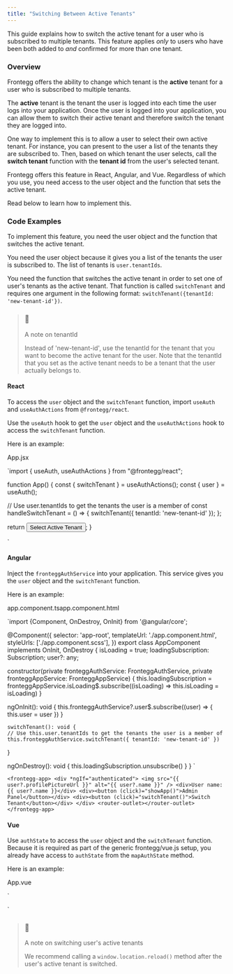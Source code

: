 ```yaml
---
title: "Switching Between Active Tenants"
---
```


This guide explains how to switch the active tenant for a user who is subscribed to multiple tenants. This feature applies _only_ to users who have been both added to _and_ confirmed for more than one tenant.

### Overview

Frontegg offers the ability to change which tenant is the **active** tenant for a user who is subscribed to multiple tenants. 

The **active** tenant is the tenant the user is logged into each time the user logs into your application. Once the user is logged into your application, you can allow them to switch their active tenant and therefore switch the tenant they are logged into.

One way to implement this is to allow a user to select their own active tenant. For instance, you can present to the user a list of the tenants they are subscribed to. Then, based on which tenant the user selects, call the **switch tenant** function with the **tenant id** from the user's selected tenant. 

Frontegg offers this feature in React, Angular, and Vue. Regardless of which you use, you need access to the user object and the function that sets the active tenant. 

Read below to learn how to implement this.

### Code Examples

To implement this feature, you need the user object and the function that switches the active tenant. 

You need the user object because it gives you a list of the tenants the user is subscribed to. The list of tenants is `user.tenantIds`. 

You need the function that switches the active tenant in order to set one of user's tenants as the active tenant. That function is called `switchTenant` and requires one argument in the following format: `switchTenant({tenantId: 'new-tenant-id'})`. 

> ### 📘
> 
> A note on tenantId
> 
> Instead of 'new-tenant-id', use the tenantId for the tenant that you want to become the active tenant for the user. Note that the tenantId that you set as the active tenant needs to be a tenant that the user actually belongs to.

#### React

To access the `user` object and the `switchTenant` function, import `useAuth` and `useAuthActions` from `@frontegg/react`. 

Use the `useAuth` hook to get the `user` object and the `useAuthActions` hook to access the `switchTenant` function. 

Here is an example:

App.jsx

`import { useAuth, useAuthActions } from "@frontegg/react";

function App() {
  const { switchTenant } = useAuthActions();
  const { user } = useAuth();

  // Use user.tenantIds to get the tenants the user is a member of
  const handleSwitchTenant = () => { 
      switchTenant({ tenantId: 'new-tenant-id' });
  };
  
  return <button onClick={handleSwitchTenant}>Select Active Tenant</button>;
}

`

#### Angular

Inject the `fronteggAuthService` into your application. This service gives you the `user` object and the `switchTenant` function.

Here is an example: 

app.component.tsapp.component.html

`import {Component, OnDestroy, OnInit} from '@angular/core';

@Component({
  selector: 'app-root',
  templateUrl: './app.component.html',
  styleUrls: ['./app.component.scss'],
})
export class AppComponent implements OnInit, OnDestroy {
  isLoading = true;
  loadingSubscription: Subscription;
  user?: any;

  constructor(private fronteggAuthService: FronteggAuthService, private fronteggAppService: FronteggAppService) {
    this.loadingSubscription = fronteggAppService.isLoading$.subscribe((isLoading) => this.isLoading = isLoading)
  }

  ngOnInit(): void {
    this.fronteggAuthService?.user$.subscribe((user) => {
      this.user = user
    })
  }

	switchTenant(): void {
    // Use this.user.tenantIds to get the tenants the user is a member of
    this.fronteggAuthService.switchTenant({ tenantId: 'new-tenant-id' })
  }

  ngOnDestroy(): void {
    this.loadingSubscription.unsubscribe()
  }
}
`

`<frontegg-app>
    <div *ngIf="authenticated">
      <img src="{{ user?.profilePictureUrl }}" alt="{{ user?.name }}" />
      <div>User name: {{ user?.name }}</div>
      <div><button (click)="showApp()">Admin Panel</button></div>
      <div><button (click)="switchTenant()">Switch Tenant</button></div>
    </div>
    <router-outlet></router-outlet>
  </frontegg-app>
`

#### Vue

Use `authState` to access the `user` object and the `switchTenant` function. Because it is required as part of the generic frontegg/vue.js setup, you already have access to `authState` from the `mapAuthState` method. 

Here is an example:

App.vue

`<template>
  <div id="app" v-if="fronteggLoaded">
    <img alt="My logo" src="./assets/logo.png" />
    <HelloWorld msg="Welcome to Your Vue.js with Frontegg App" />
    <p>
      Logged in as
      {{ this.authState.user ? this.authState.user.email : "Not logged in" }}
    </p>
    <button v-on:click="switchTenant">Switch Tenant</button>
  </div>
</template>

<script>

  name: "App",
  components: {
    HelloWorld,
  },
  data() {
    return {
      ...this.mapAuthState(),
    };
  },
  methods: {
		switchTenant() {
      // Use this.authState.user.tenantIds to get the tenants the user is a member of
      this.fronteggAuth.tenantsActions.switchTenant({ tenantId: 'new-tenant-id' });
    },
  },
};
</script>
`

> ### 🚧
> 
> A note on switching user's active tenants
> 
> We recommend calling a `window.location.reload()` method after the user's active tenant is switched.